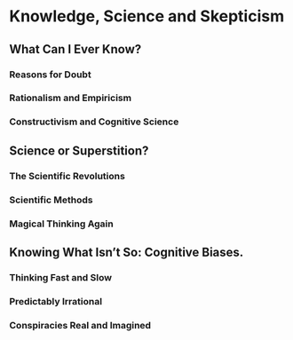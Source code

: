# Knowledge, Science and Skepticism

## What Can I Ever Know?

### Reasons for Doubt

### Rationalism and Empiricism

### Constructivism and Cognitive Science

## Science or Superstition?

### The Scientific Revolutions

### Scientific Methods

### Magical Thinking Again

## Knowing What Isn't So: Cognitive Biases.

### Thinking Fast and Slow

### Predictably Irrational

### Conspiracies Real and Imagined

